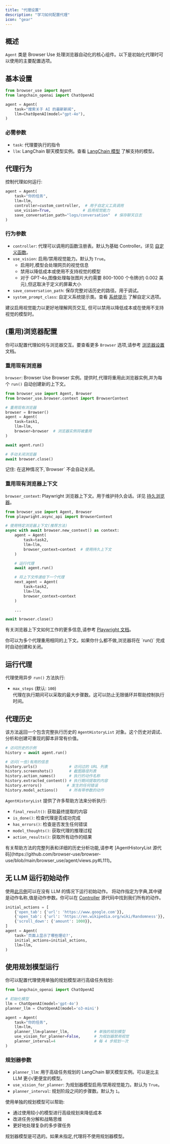 ```yaml
---
title: "代理设置"
description: "学习如何配置代理"
icon: "gear"
---
```


## 概述

`Agent` 类是 Browser Use 处理浏览器自动化的核心组件。以下是初始化代理时可以使用的主要配置选项。

## 基本设置

```python
from browser_use import Agent
from langchain_openai import ChatOpenAI

agent = Agent(
    task="搜索关于 AI 的最新新闻",
    llm=ChatOpenAI(model="gpt-4o"),
)
```

### 必需参数

- `task`: 代理要执行的指令
- `llm`: LangChain 聊天模型实例。查看 <a href="/customize/supported-models">LangChain 模型</a> 了解支持的模型。

## 代理行为

控制代理如何运行:

```python
agent = Agent(
    task="你的任务",
    llm=llm,
    controller=custom_controller,  # 用于自定义工具调用
    use_vision=True,              # 启用视觉能力
    save_conversation_path="logs/conversation"  # 保存聊天日志
)
```

### 行为参数

- `controller`: 代理可以调用的函数注册表。默认为基础 Controller。详见 <a href="/customize/custom-functions">自定义函数</a>。
- `use_vision`: 启用/禁用视觉能力。默认为 `True`。
  - 启用时,模型会处理网页的视觉信息
  - 禁用以降低成本或使用不支持视觉的模型
  - 对于 GPT-4o,图像处理每张图片大约需要 800-1000 个令牌(约 0.002 美元),但这取决于定义的屏幕大小
- `save_conversation_path`: 保存完整对话历史的路径。用于调试。
- `system_prompt_class`: 自定义系统提示类。查看 <a href="/customize/system-prompt">系统提示</a> 了解自定义选项。

<Note>
  建议启用视觉能力以更好地理解网页交互,
  但可以禁用以降低成本或在使用不支持视觉的模型时。
</Note>

## (重用)浏览器配置

你可以配置代理如何与浏览器交互。要查看更多 `Browser` 选项,请参考 <a href="/customize/browser-settings">浏览器设置</a> 文档。

### 重用现有浏览器

`browser`: Browser Use Browser 实例。提供时,代理将重用此浏览器实例,并为每个 `run()` 自动创建新的上下文。

```python
from browser_use import Agent, Browser
from browser_use.browser.context import BrowserContext

# 重用现有浏览器
browser = Browser()
agent = Agent(
    task=task1,
    llm=llm,
    browser=browser  # 浏览器实例将被重用
)

await agent.run()

# 手动关闭浏览器
await browser.close()
```

<Note>
  记住: 在这种情况下,`Browser` 不会自动关闭。
</Note>

### 重用现有浏览器上下文

`browser_context`: Playwright 浏览器上下文。用于维护持久会话。详见 <a href="/customize/persistent-browser">持久浏览器</a>。

```python
from browser_use import Agent, Browser
from playwright.async_api import BrowserContext

# 使用特定浏览器上下文(推荐方法)
async with await browser.new_context() as context:
    agent = Agent(
        task=task2,
        llm=llm,
        browser_context=context  # 使用持久上下文
    )

    # 运行代理
    await agent.run()

    # 将上下文传递给下一个代理
    next_agent = Agent(
        task=task2,
        llm=llm,
        browser_context=context
    )

    ...

await browser.close()
```

有关浏览器上下文如何工作的更多信息,请参考 [Playwright 文档](https://playwright.dev/docs/api/class-browsercontext)。

<Note>
  你可以为多个代理重用相同的上下文。如果你什么都不做,浏览器将在 `run()` 完成时自动创建和关闭。
</Note>

## 运行代理

代理使用异步 `run()` 方法执行:

- `max_steps` (默认: `100`)  
  代理在执行期间可以采取的最大步骤数。这可以防止无限循环并帮助控制执行时间。

## 代理历史

该方法返回一个包含完整执行历史的 `AgentHistoryList` 对象。这个历史对调试、分析和创建可重现的脚本非常有价值。

```python
# 访问历史的示例
history = await agent.run()

# 访问(一些)有用的信息
history.urls()              # 访问过的 URL 列表
history.screenshots()       # 截图路径列表
history.action_names()      # 执行的动作名称
history.extracted_content() # 执行期间提取的内容
history.errors()           # 发生的任何错误
history.model_actions()     # 所有带参数的动作
```

`AgentHistoryList` 提供了许多帮助方法来分析执行:

- `final_result()`: 获取最终提取的内容
- `is_done()`: 检查代理是否成功完成
- `has_errors()`: 检查是否发生任何错误
- `model_thoughts()`: 获取代理的推理过程
- `action_results()`: 获取所有动作的结果

<Note>
  有关帮助方法的完整列表和详细的历史分析功能,请参考 [AgentHistoryList 源代码](https://github.com/browser-use/browser-use/blob/main/browser_use/agent/views.py#L111)。
</Note>

## 无 LLM 运行初始动作
使用[此示例](https://github.com/browser-use/browser-use/blob/main/examples/features/initial_actions.py)可以在没有 LLM 的情况下运行初始动作。
将动作指定为字典,其中键是动作名称,值是动作参数。你可以在 [Controller](https://github.com/browser-use/browser-use/blob/main/browser_use/controller/service.py) 源代码中找到我们所有的动作。
```python
initial_actions = [
    {'open_tab': {'url': 'https://www.google.com'}},
    {'open_tab': {'url': 'https://en.wikipedia.org/wiki/Randomness'}},
    {'scroll_down': {'amount': 1000}},
]
agent = Agent(
    task='页面上显示了哪些理论?',
    initial_actions=initial_actions,
    llm=llm,
)
```

## 使用规划模型运行

你可以配置代理使用单独的规划模型进行高级任务规划:

```python
from langchain_openai import ChatOpenAI

# 初始化模型
llm = ChatOpenAI(model='gpt-4o')
planner_llm = ChatOpenAI(model='o3-mini')

agent = Agent(
    task="你的任务",
    llm=llm,
    planner_llm=planner_llm,           # 单独的规划模型
    use_vision_for_planner=False,      # 为规划器禁用视觉
    planner_interval=4                 # 每 4 步规划一次
)
```

### 规划器参数

- `planner_llm`: 用于高级任务规划的 LangChain 聊天模型实例。可以是比主 LLM 更小/更便宜的模型。
- `use_vision_for_planner`: 为规划器模型启用/禁用视觉能力。默认为 `True`。
- `planner_interval`: 规划阶段之间的步骤数。默认为 `1`。

使用单独的规划模型可以帮助:
- 通过使用较小的模型进行高级规划来降低成本
- 改进任务分解和战略思维
- 更好地处理复杂的多步骤任务

<Note>
  规划器模型是可选的。如果未指定,代理将不使用规划器模型。
</Note>
